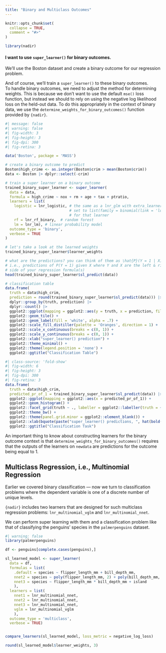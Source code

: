 ```yaml
---
title: "Binary and Multiclass Outcomes"
---
```


```r
knitr::opts_chunk$set(
  collapse = TRUE,
  comment = "#>"
)
```

```r
library(nadir)
```

#### I want to use `super_learner()` for binary outcomes.

We'll use the Boston dataset and create a binary outcome for our 
regression problem. 

And of course, we'll train a `super_learner()` to these binary outcomes.  
To handle binary outcomes, we need to adjust the method for 
determining weights. This is because we don't want to use the default `mse()` loss
function, but instead we should to rely on using the negative log likelihood
loss on the held-out data.  To do this appropriately in the context
of binary data, we use the `determine_weights_for_binary_outcomes()` 
function provided by `{nadir}`. 

```r
#| message: false
#| warning: false
#| fig-width: 3
#| fig-height: 3
#| fig-dpi: 300
#| fig-retina: 3

data('Boston', package = 'MASS')

# create a binary outcome to predict
Boston$high_crime <- as.integer(Boston$crim > mean(Boston$crim))
data <- Boston |> dplyr::select(-crim)

# train a super learner on a binary outcome
trained_binary_super_learner <- super_learner(
  data = data,
  formula = high_crime ~ nox + rm + age + tax + ptratio,
  learners = list(
    logistic = lnr_logistic, # the same as a lnr_glm with extra_learner_args 
                             # set to list(family = binomial(link = 'logit'))
                             # for that learner
    rf = lnr_rf_binary,  # random forest
    lm = lnr_lm), # linear probability model
  outcome_type = 'binary',
  verbose = TRUE
)

# let's take a look at the learned weights
trained_binary_super_learner$learner_weights

# what are the predictions? you can think of them as \hat{P}(Y = 1 | X).
# i.e., predictions of P(Y = 1) given X where Y and X are the left & right hand
# side of your regression formula(s)
head(trained_binary_super_learner$sl_predict(data))

# classification table
data.frame(
  truth = data$high_crim, 
  prediction = round(trained_binary_super_learner$sl_predict(data))) |> 
  dplyr::group_by(truth, prediction) |> 
  dplyr::count() |> 
  ggplot2::ggplot(mapping = ggplot2::aes(y = truth, x = prediction, fill = n, label = n)) + 
  ggplot2::geom_tile() + 
  ggplot2::geom_label(fill = 'white', alpha = .7) + 
  ggplot2::scale_fill_distiller(palette = 'Oranges', direction = 1) + 
  ggplot2::scale_x_continuous(breaks = c(0, 1)) + 
  ggplot2::scale_y_continuous(breaks = c(0, 1)) + 
  ggplot2::xlab("super_learner() prediction") + 
  ggplot2::theme_minimal() + 
  ggplot2::theme(legend.position = 'none') + 
  ggplot2::ggtitle("Classification Table")
```

```r
#| class-source: 'fold-show'
#| fig-width: 6
#| fig-height: 3
#| fig-dpi: 300
#| fig-retina: 3
data.frame(
  truth = data$high_crim, 
  predicted_pr_of_1 = trained_binary_super_learner$sl_predict(data)) |> 
  ggplot2::ggplot(mapping = ggplot2::aes(x = predicted_pr_of_1)) + 
  ggplot2::geom_histogram() + 
  ggplot2::facet_grid(truth ~ ., labeller = ggplot2::labeller(truth = ~ paste0('truth: ', .))) + 
  ggplot2::theme_bw() + 
  ggplot2::theme(panel.grid.minor = ggplot2::element_blank()) + 
  ggplot2::xlab(bquote(paste("super_learner() predictions, ", hat(bold(P)), '(Y = 1)'))) + 
  ggplot2::ggtitle("Classification Task") 
```

An important thing to know about constructing learners for the binary outcome
context is that `determine_weights_for_binary_outcomes()` requires that the
outputs of the learners on `newdata` are predictions for the outcome being equal
to 1.


## Multiclass Regression, i.e., Multinomial Regression

Earlier we covered binary classification — now we turn to classification 
problems where the dependent variable is one of a discrete number of unique levels. 

`{nadir}` includes two learners that are designed for such multiclass regression
problems: `lnr_multinomial_vglm` and `lnr_multinomial_nnet`. 

We can perform super learning with them and a classification problem like that of 
classifying the penguins' species in the `palmerpenguins` dataset. 

```r
#| warning: false
library(palmerpenguins)

df <- penguins[complete.cases(penguins),]

sl_learned_model <- super_learner(
  data = df,
  formulas = list(
    .default = species ~ flipper_length_mm + bill_depth_mm,
    nnet2 = species ~ poly(flipper_length_mm, 2) + poly(bill_depth_mm, 2) + body_mass_g,
    nnet3 = species ~ flipper_length_mm * bill_depth_mm + island
    ),
  learners = list(
    nnet1 = lnr_multinomial_nnet,
    nnet2 = lnr_multinomial_nnet,
    nnet3 = lnr_multinomial_nnet,
    vglm = lnr_multinomial_vglm
    ),
  outcome_type = 'multiclass',
  verbose = TRUE)


compare_learners(sl_learned_model, loss_metric = negative_log_loss)

round(sl_learned_model$learner_weights, 3)
```
